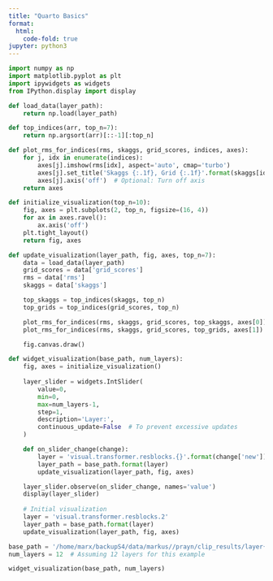 ```yaml
---
title: "Quarto Basics"
format:
  html:
    code-fold: true
jupyter: python3
---
```


```python
import numpy as np
import matplotlib.pyplot as plt
import ipywidgets as widgets
from IPython.display import display

def load_data(layer_path):
    return np.load(layer_path)

def top_indices(arr, top_n=7):
    return np.argsort(arr)[::-1][:top_n]

def plot_rms_for_indices(rms, skaggs, grid_scores, indices, axes):
    for j, idx in enumerate(indices):
        axes[j].imshow(rms[idx], aspect='auto', cmap='turbo')
        axes[j].set_title('Skaggs {:.1f}, Grid {:.1f}'.format(skaggs[idx], grid_scores[idx]), fontsize=8)
        axes[j].axis('off')  # Optional: Turn off axis
    return axes

def initialize_visualization(top_n=10):
    fig, axes = plt.subplots(2, top_n, figsize=(16, 4))
    for ax in axes.ravel():
        ax.axis('off')
    plt.tight_layout()
    return fig, axes

def update_visualization(layer_path, fig, axes, top_n=7):
    data = load_data(layer_path)
    grid_scores = data['grid_scores']
    rms = data['rms']
    skaggs = data['skaggs']

    top_skaggs = top_indices(skaggs, top_n)
    top_grids = top_indices(grid_scores, top_n)

    plot_rms_for_indices(rms, skaggs, grid_scores, top_skaggs, axes[0])
    plot_rms_for_indices(rms, skaggs, grid_scores, top_grids, axes[1])

    fig.canvas.draw()

def widget_visualization(base_path, num_layers):
    fig, axes = initialize_visualization()
    
    layer_slider = widgets.IntSlider(
        value=0,
        min=0,
        max=num_layers-1,
        step=1,
        description='Layer:',
        continuous_update=False  # To prevent excessive updates
    )

    def on_slider_change(change):
        layer = 'visual.transformer.resblocks.{}'.format(change['new'])
        layer_path = base_path.format(layer)
        update_visualization(layer_path, fig, axes)

    layer_slider.observe(on_slider_change, names='value')
    display(layer_slider)
    
    # Initial visualization
    layer = 'visual.transformer.resblocks.2'
    layer_path = base_path.format(layer)
    update_visualization(layer_path, fig, axes)

base_path = '/home/marx/backupS4/data/markus//prayn/clip_results/layer{}.npz'
num_layers = 12  # Assuming 12 layers for this example

widget_visualization(base_path, num_layers)
```
